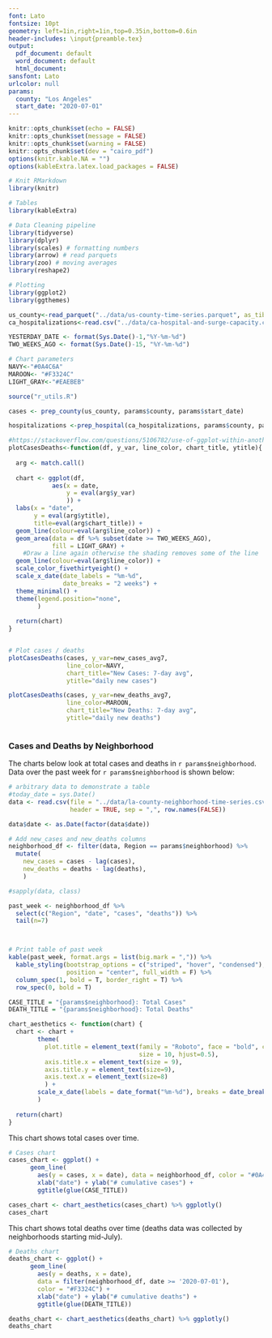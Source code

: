 ```yaml
---
font: Lato
fontsize: 10pt
geometry: left=1in,right=1in,top=0.35in,bottom=0.6in
header-includes: \input{preamble.tex}
output:
  pdf_document: default
  word_document: default
  html_document:
sansfont: Lato
urlcolor: null
params:
  county: "Los Angeles"
  start_date: "2020-07-01"
---
```


\raggedright


```r
knitr::opts_chunk$set(echo = FALSE)
knitr::opts_chunk$set(message = FALSE)
knitr::opts_chunk$set(warning = FALSE)
knitr::opts_chunk$set(dev = "cairo_pdf")
options(knitr.kable.NA = "")
options(kableExtra.latex.load_packages = FALSE)

# Knit RMarkdown
library(knitr)

# Tables
library(kableExtra)

# Data Cleaning pipeline
library(tidyverse)
library(dplyr)
library(scales) # formatting numbers
library(arrow) # read parquets
library(zoo) # moving averages
library(reshape2)

# Plotting
library(ggplot2)
library(ggthemes)

```


```r

us_county<-read_parquet("../data/us-county-time-series.parquet", as_tibble = TRUE)
ca_hospitalizations<-read.csv("../data/ca-hospital-and-surge-capacity.csv")

YESTERDAY_DATE <- format(Sys.Date()-1,"%Y-%m-%d")
TWO_WEEKS_AGO <- format(Sys.Date()-15, "%Y-%m-%d")

# Chart parameters
NAVY<-"#0A4C6A"
MAROON<- "#F3324C"
LIGHT_GRAY<-"#EAEBEB"

```


```r

source("r_utils.R")

cases <- prep_county(us_county, params$county, params$start_date)

hospitalizations <-prep_hospital(ca_hospitalizations, params$county, params$start_date)

```


```r
#https://stackoverflow.com/questions/5106782/use-of-ggplot-within-another-function-in-r
plotCasesDeaths<-function(df, y_var, line_color, chart_title, ytitle){
  
  arg <- match.call()
  
  chart <- ggplot(df, 
            aes(x = date, 
                y = eval(arg$y_var)
                )) +
  labs(x = "date", 
       y = eval(arg$ytitle), 
       title=eval(arg$chart_title)) + 
  geom_line(colour=eval(arg$line_color)) +
  geom_area(data = df %>% subset(date >= TWO_WEEKS_AGO),
            fill = LIGHT_GRAY) +
    #Draw a line again otherwise the shading removes some of the line
  geom_line(colour=eval(arg$line_color)) +
  scale_color_fivethirtyeight() +
  scale_x_date(date_labels = "%m-%d", 
               date_breaks = "2 weeks") +
  theme_minimal() +
  theme(legend.position="none", 
        )
  
  return(chart)
}


# Plot cases / deaths
plotCasesDeaths(cases, y_var=new_cases_avg7, 
                line_color=NAVY, 
                chart_title="New Cases: 7-day avg", 
                ytitle="daily new cases")

plotCasesDeaths(cases, y_var=new_deaths_avg7, 
                line_color=MAROON, 
                chart_title="New Deaths: 7-day avg", 
                ytitle="daily new deaths")

```


```r
```

### Cases and Deaths by Neighborhood

The charts below look at total cases and deaths in `r params$neighborhood`. Data over the past week for `r params$neighborhood` is shown below:


```r
# arbitrary data to demonstrate a table
#today_date = sys.Date()
data <- read.csv(file = "../data/la-county-neighborhood-time-series.csv", 
                 header = TRUE, sep = ",", row.names(FALSE))

data$date <- as.Date(factor(data$date))

# Add new_cases and new_deaths columns
neighborhood_df <- filter(data, Region == params$neighborhood) %>% 
  mutate(
    new_cases = cases - lag(cases), 
    new_deaths = deaths - lag(deaths),
    ) 

#sapply(data, class)

past_week <- neighborhood_df %>% 
  select(c("Region", "date", "cases", "deaths")) %>%
  tail(n=7) 



# Print table of past week
kable(past_week, format.args = list(big.mark = ",")) %>%
  kable_styling(bootstrap_options = c("striped", "hover", "condensed"), 
                position = "center", full_width = F) %>%
  column_spec(1, bold = T, border_right = T) %>%
  row_spec(0, bold = T)
```


```r
CASE_TITLE = "{params$neighborhood}: Total Cases"
DEATH_TITLE = "{params$neighborhood}: Total Deaths"

chart_aesthetics <- function(chart) {
  chart <- chart +
        theme(
          plot.title = element_text(family = "Roboto", face = "bold", color = "#797C7C", 
                                    size = 10, hjust=0.5), 
          axis.title.x = element_text(size = 9), 
          axis.title.y = element_text(size=9), 
          axis.text.x = element_text(size=8)
          ) +
        scale_x_date(labels = date_format("%m-%d"), breaks = date_breaks("2 weeks")
        ) 
  
  return(chart)
}
```
This chart shows total cases over time.

```r
# Cases chart
cases_chart <- ggplot() + 
      geom_line(
        aes(y = cases, x = date), data = neighborhood_df, color = "#0A4C6A") +
        xlab("date") + ylab("# cumulative cases") + 
        ggtitle(glue(CASE_TITLE))

cases_chart <- chart_aesthetics(cases_chart) %>% ggplotly()
cases_chart
```

This chart shows total deaths over time (deaths data was collected by neighborhoods starting mid-July).

```r
# Deaths chart
deaths_chart <- ggplot() + 
      geom_line(
        aes(y = deaths, x = date), 
        data = filter(neighborhood_df, date >= '2020-07-01'), 
        color = "#F3324C") +
        xlab("date") + ylab("# cumulative deaths") + 
        ggtitle(glue(DEATH_TITLE))

deaths_chart <- chart_aesthetics(deaths_chart) %>% ggplotly()
deaths_chart
```
